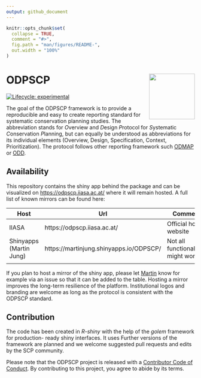 ```yaml
---
output: github_document
---
```


<!-- README.md is generated from README.Rmd. Please edit that file -->

```r
knitr::opts_chunk$set(
  collapse = TRUE,
  comment = "#>",
  fig.path = "man/figures/README-",
  out.width = "100%"
)
```

# ODPSCP <img src="man/figures/logo.png" align="right" height="122"/>

<!-- badges: start -->

[![Lifecycle: experimental](https://img.shields.io/badge/lifecycle-experimental-orange.svg)](https://lifecycle.r-lib.org/articles/stages.html#experimental)

<!-- badges: end -->

The goal of the ODPSCP framework is to provide a reproducible and easy to create reporting standard for systematic conservation planning studies. The abbreviation stands for *O*verview and *D*esign *P*rotocol for *S*ystematic *C*onservation *P*lanning, but can equally be understood as abbreviations for its individual elements (Overview, Design, Specification, Context, Prioritization). The protocol follows other reporting framework such [ODMAP](https://onlinelibrary.wiley.com/doi/10.1111/ecog.04960) or [ODD](https://www.jasss.org/23/2/7.html).

## Availability

This repository contains the shiny app behind the package and can be visualized on <https://odpscp.iiasa.ac.at/> where it will remain hosted.
A full list of known mirrors can be found here:

| Host | Url  | Comment |
|------|------|------|
| IIASA | https://odpscp.iiasa.ac.at/ | Official host website |
| Shinyapps (Martin Jung)     | https://martinjung.shinyapps.io/ODPSCP/ | Not all functionalities might work | 
|      |      | | 

If you plan to host a mirror of the shiny app, please let [Martin](https://github.com/Martin-Jung) know for example via an issue so that it can be added to the table. Hosting a mirror improves the long-term resilience of the platform. Institutional logos and branding are welcome as long as the protocol is consistent with the ODPSCP standard.

## Contribution

The code has been created in *R-shiny* with the help of the *golem* framework for production- ready shiny interfaces. It uses
Further versions of the framework are planned and we welcome suggested pull requests and edits by the SCP community.

Please note that the ODPSCP project is released with a [Contributor Code of Conduct](https://contributor-covenant.org/version/2/1/CODE_OF_CONDUCT.html). By contributing to this project, you agree to abide by its terms.

